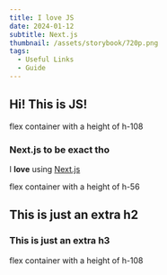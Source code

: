 ```yaml
---
title: I love JS
date: 2024-01-12
subtitle: Next.js
thumbnail: /assets/storybook/720p.png
tags:
  - Useful Links
  - Guide
---
```


## Hi! This is JS!

<div className="flex h-108 items-center justify-center bg-slate-100 dark:bg-slate-800">
          <span className="text-lg font-semibold">flex container with a height of h-108</span>
        </div>

### Next.js to be exact tho

I **love** using [Next.js](https://nextjs.org/)

<div className="my-8 w-full h-56 flex justify-center items-center bg-slate-100 dark:bg-slate-800">
<span className="text-lg font-semibold">flex container with a height of h-56</span>
</div>

## This is just an extra h2
### This is just an extra h3

<div className="flex h-108 items-center justify-center bg-slate-100 dark:bg-slate-800">
          <span className="text-lg font-semibold">flex container with a height of h-108</span>
        </div>